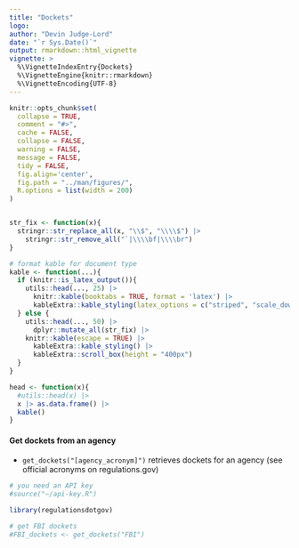 ```yaml
---
title: "Dockets"
logo: 
author: "Devin Judge-Lord"
date: "`r Sys.Date()`"
output: rmarkdown::html_vignette
vignette: >
  %\VignetteIndexEntry{Dockets}
  %\VignetteEngine{knitr::rmarkdown}
  %\VignetteEncoding{UTF-8}
---
```


```r
knitr::opts_chunk$set(
  collapse = TRUE,
  comment = "#>",
  cache = FALSE,
  collapse = FALSE,
  warning = FALSE,
  message = FALSE,
  tidy = FALSE,
  fig.align='center',
  fig.path = "../man/figures/",
  R.options = list(width = 200)
)


str_fix <- function(x){
  stringr::str_replace_all(x, "\\$", "\\\\$") |> 
    stringr::str_remove_all("`|\\\\bf|\\\\br")
}

# format kable for document type 
kable <- function(...){
  if (knitr::is_latex_output()){
    utils::head(..., 25) |>
      knitr::kable(booktabs = TRUE, format = 'latex') |>
      kableExtra::kable_styling(latex_options = c("striped", "scale_down", "HOLD_position"))
  } else {
    utils::head(..., 50) |>
      dplyr::mutate_all(str_fix) |>
    knitr::kable(escape = TRUE) |>
      kableExtra::kable_styling() |>
      kableExtra::scroll_box(height = "400px")
  }
}

head <- function(x){
  #utils::head(x) |>
  x |> as.data.frame() |> 
  kable()
}
```



#### Get dockets from an agency

- `get_dockets("[agency_acronym]")` retrieves dockets for an agency (see official acronyms on regulations.gov)

```r
# you need an API key
#source("~/api-key.R")

library(regulationsdotgov)


```

```r

# get FBI dockets
#FBI_dockets <- get_dockets("FBI")



```

